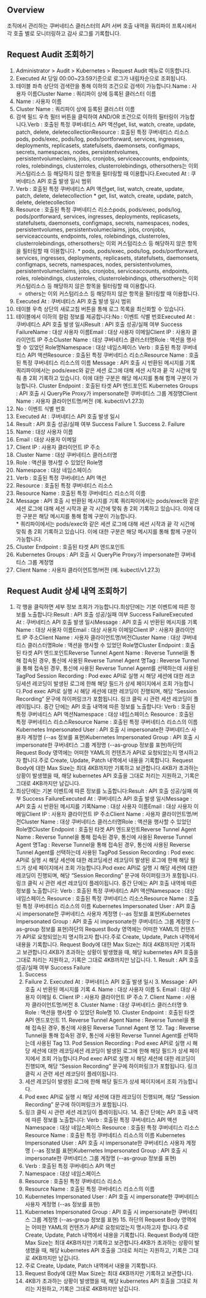 ## Overview
조직에서 관리하는 쿠버네티스 클러스터의 API 서버 호출 내역을 쿼리파이 프록시에서 각 호출 별로 모니터링하고 감사 로그를 기록합니다. 

## Request Audit 조회하기 
1. Administrator > Audit > Kubernetes > Request Audit 메뉴로 이동합니다.
2. Executed At 당일 00:00~23:59기준으로 로그가 내림차순으로 조회됩니다. 
3. 테이블 좌측 상단의 검색란을 통해 이하의 조건으로 검색이 가능합니다.Name : 사용자 이름Cluster Name : 쿼리파이 상에 등록된 클러스터 이름
  1. Name : 사용자 이름
  2. Cluster Name : 쿼리파이 상에 등록된 클러스터 이름
4. 검색 필드 우측 필터 버튼을 클릭하여 AND/OR 조건으로 이하의 필터링이 가능합니다.Verb : 호출된 특정 쿠버네티스 API 액션get, list, watch, create, update, patch, delete, deletecollectionResource : 호출된 특정 쿠버네티스 리소스pods, pods/exec, pods/log, pods/portforward, services, ingresses, deployments, replicasets, statefulsets, daemonsets, configmaps, secrets, namespaces, nodes, persistentvolumes, persistentvolumeclaims, jobs, cronjobs, serviceaccounts, endpoints, roles, rolebindings, clusterroles, clusterrolebindings, othersothers는 이외 커스텀리소스 등 해당하지 않은 항목을 필터링할 때 이용합니다.Executed At : 쿠버네티스 API 호출 발생 일시 범위
  1. Verb : 호출된 특정 쿠버네티스 API 액션get, list, watch, create, update, patch, delete, deletecollection
    * get, list, watch, create, update, patch, delete, deletecollection
  2. Resource : 호출된 특정 쿠버네티스 리소스pods, pods/exec, pods/log, pods/portforward, services, ingresses, deployments, replicasets, statefulsets, daemonsets, configmaps, secrets, namespaces, nodes, persistentvolumes, persistentvolumeclaims, jobs, cronjobs, serviceaccounts, endpoints, roles, rolebindings, clusterroles, clusterrolebindings, othersothers는 이외 커스텀리소스 등 해당하지 않은 항목을 필터링할 때 이용합니다.
    * pods, pods/exec, pods/log, pods/portforward, services, ingresses, deployments, replicasets, statefulsets, daemonsets, configmaps, secrets, namespaces, nodes, persistentvolumes, persistentvolumeclaims, jobs, cronjobs, serviceaccounts, endpoints, roles, rolebindings, clusterroles, clusterrolebindings, othersothers는 이외 커스텀리소스 등 해당하지 않은 항목을 필터링할 때 이용합니다.
      * others는 이외 커스텀리소스 등 해당하지 않은 항목을 필터링할 때 이용합니다.
  3. Executed At : 쿠버네티스 API 호출 발생 일시 범위
5. 테이블 우측 상단의 새로고침 버튼을 통해 로그 목록을 최신화할 수 있습니다.
6. 테이블에서 이하의 컬럼 정보를 제공합니다:No : 이벤트 식별 번호Executed At : 쿠버네티스 API 호출 발생 일시Result : API 호출 성공/실패 여부  Success FailureName : 대상 사용자 이름Email : 대상 사용자 이메일Client IP : 사용자 클라이언트 IP 주소Cluster Name : 대상 쿠버네티스 클러스터명Role : 액션을 행사할 수 있었던 Role명Namespace : 대상 네임스페이스 Verb : 호출된 특정 쿠버네티스 API 액션Resource : 호출된 특정 쿠버네티스 리소스Resource Name : 호출된 특정 쿠버네티스 리소스의 이름 Message : API 호출 시 반환된 메시지를 기록 쿼리파이에서는 pods/exec와 같은 세션 로그에 대해 세션 시작과 끝 각 시간에 맞춰 총 2회 기록하고 있습니다. 이에 대한 구분은 해당 메시지를 통해 함께 구분이 가능합니다.  Cluster Endpoint : 호출된 타겟 API 엔드포인트 Kubernetes Groups : API 호출 시 QueryPie Proxy가 impersonate한 쿠버네티스 그룹 계정명Client Name : 사용자 클라이언트명/버전 (예. kubectl/v1.27.3)
  1. No : 이벤트 식별 번호
  2. Executed At : 쿠버네티스 API 호출 발생 일시
  3. Result : API 호출 성공/실패 여부  Success Failure
    1.  Success
    2.  Failure
  4. Name : 대상 사용자 이름
  5. Email : 대상 사용자 이메일
  6. Client IP : 사용자 클라이언트 IP 주소
  7. Cluster Name : 대상 쿠버네티스 클러스터명
  8. Role : 액션을 행사할 수 있었던 Role명
  9. Namespace : 대상 네임스페이스 
  10. Verb : 호출된 특정 쿠버네티스 API 액션
  11. Resource : 호출된 특정 쿠버네티스 리소스
  12. Resource Name : 호출된 특정 쿠버네티스 리소스의 이름 
  13. Message : API 호출 시 반환된 메시지를 기록 쿼리파이에서는 pods/exec와 같은 세션 로그에 대해 세션 시작과 끝 각 시간에 맞춰 총 2회 기록하고 있습니다. 이에 대한 구분은 해당 메시지를 통해 함께 구분이 가능합니다.  
    * 쿼리파이에서는 pods/exec와 같은 세션 로그에 대해 세션 시작과 끝 각 시간에 맞춰 총 2회 기록하고 있습니다. 이에 대한 구분은 해당 메시지를 통해 함께 구분이 가능합니다.  
  14. Cluster Endpoint : 호출된 타겟 API 엔드포인트 
  15. Kubernetes Groups : API 호출 시 QueryPie Proxy가 impersonate한 쿠버네티스 그룹 계정명
  16. Client Name : 사용자 클라이언트명/버전 (예. kubectl/v1.27.3)

## Request Audit 상세 내역 조회하기 
1. 각 행을 클릭하면 세부 정보 조회가 가능합니다.최상단에는 기본 이벤트에 따른 정보를 노출합니다:Result : API 호출 성공/실패 여부  Success FailureExecuted At : 쿠버네티스 API 호출 발생 일시Message : API 호출 시 반환된 메시지를 기록Name : 대상 사용자 이름Email : 대상 사용자 이메일Client IP : 사용자 클라이언트 IP 주소Client Name : 사용자 클라이언트명/버전Cluster Name : 대상 쿠버네티스 클러스터명Role : 액션을 행사할 수 있었던 Role명Cluster Endpoint : 호출된 타겟 API 엔드포인트Reverse Tunnel Agent Name : Reverse Tunnel을 통해 접속된 경우, 통신에 사용된 Reverse Tunnel Agent 명Tag : Reverse Tunnel을 통해 접속된 경우, 통신에 사용된 Reverse Tunnel Agent를 선택하는데 사용된 TagPod Session Recording : Pod exec API로 실행 시 해당 세션에 대한 레코딩세션 레코딩이 발생된 로그에 한해 해당 필드가 상세 페이지에서 조회 가능합니다.Pod exec API로 실행 시 해당 세션에 대한 레코딩이 진행되며, 해당 “Session Recording” 문구에 하이퍼링크가 포함됩니다. 링크 클릭 시 관련 세션 레코딩이 플레이됩니다. 중간 단에는 API 호출 내역에 따른 정보를 노출합니다: Verb : 호출된 특정 쿠버네티스 API 액션Namespace : 대상 네임스페이스 Resource : 호출된 특정 쿠버네티스 리소스Resource Name : 호출된 특정 쿠버네티스 리소스의 이름 Kubernetes Impersonated User : API 호출 시 impersonate한 쿠버네티스 사용자 계정명 (--as 정보를 표현)Kubernetes Impersonated Group : API 호출 시 impersonate한 쿠버네티스 그룹 계정명 (--as-group 정보를 표현)하단의 Request Body 영역에는 어떠한 YAML의 컨텐츠가 API로 요청되었는지 명시하고자 합니다.주로 Create, Update, Patch 내역에서 내용을 기록합니다. Request Body에 대한 Max Size는 최대 4KB까지만 기록하고 보관합니다.4KB가 초과하는 상황이 발생했을 때, 해당 kubernetes API 호출을 그대로 처리는 지원하고, 기록은 그대로 4KB까지만 남깁니다. 
  1. 최상단에는 기본 이벤트에 따른 정보를 노출합니다:Result : API 호출 성공/실패 여부  Success FailureExecuted At : 쿠버네티스 API 호출 발생 일시Message : API 호출 시 반환된 메시지를 기록Name : 대상 사용자 이름Email : 대상 사용자 이메일Client IP : 사용자 클라이언트 IP 주소Client Name : 사용자 클라이언트명/버전Cluster Name : 대상 쿠버네티스 클러스터명Role : 액션을 행사할 수 있었던 Role명Cluster Endpoint : 호출된 타겟 API 엔드포인트Reverse Tunnel Agent Name : Reverse Tunnel을 통해 접속된 경우, 통신에 사용된 Reverse Tunnel Agent 명Tag : Reverse Tunnel을 통해 접속된 경우, 통신에 사용된 Reverse Tunnel Agent를 선택하는데 사용된 TagPod Session Recording : Pod exec API로 실행 시 해당 세션에 대한 레코딩세션 레코딩이 발생된 로그에 한해 해당 필드가 상세 페이지에서 조회 가능합니다.Pod exec API로 실행 시 해당 세션에 대한 레코딩이 진행되며, 해당 “Session Recording” 문구에 하이퍼링크가 포함됩니다. 링크 클릭 시 관련 세션 레코딩이 플레이됩니다. 중간 단에는 API 호출 내역에 따른 정보를 노출합니다: Verb : 호출된 특정 쿠버네티스 API 액션Namespace : 대상 네임스페이스 Resource : 호출된 특정 쿠버네티스 리소스Resource Name : 호출된 특정 쿠버네티스 리소스의 이름 Kubernetes Impersonated User : API 호출 시 impersonate한 쿠버네티스 사용자 계정명 (--as 정보를 표현)Kubernetes Impersonated Group : API 호출 시 impersonate한 쿠버네티스 그룹 계정명 (--as-group 정보를 표현)하단의 Request Body 영역에는 어떠한 YAML의 컨텐츠가 API로 요청되었는지 명시하고자 합니다.주로 Create, Update, Patch 내역에서 내용을 기록합니다. Request Body에 대한 Max Size는 최대 4KB까지만 기록하고 보관합니다.4KB가 초과하는 상황이 발생했을 때, 해당 kubernetes API 호출을 그대로 처리는 지원하고, 기록은 그대로 4KB까지만 남깁니다. 
    1. Result : API 호출 성공/실패 여부  Success Failure
      1.  Success
      2.  Failure
    2. Executed At : 쿠버네티스 API 호출 발생 일시
    3. Message : API 호출 시 반환된 메시지를 기록
    4. Name : 대상 사용자 이름
    5. Email : 대상 사용자 이메일
    6. Client IP : 사용자 클라이언트 IP 주소
    7. Client Name : 사용자 클라이언트명/버전
    8. Cluster Name : 대상 쿠버네티스 클러스터명
    9. Role : 액션을 행사할 수 있었던 Role명
    10. Cluster Endpoint : 호출된 타겟 API 엔드포인트
    11. Reverse Tunnel Agent Name : Reverse Tunnel을 통해 접속된 경우, 통신에 사용된 Reverse Tunnel Agent 명
    12. Tag : Reverse Tunnel을 통해 접속된 경우, 통신에 사용된 Reverse Tunnel Agent를 선택하는데 사용된 Tag
    13. Pod Session Recording : Pod exec API로 실행 시 해당 세션에 대한 레코딩세션 레코딩이 발생된 로그에 한해 해당 필드가 상세 페이지에서 조회 가능합니다.Pod exec API로 실행 시 해당 세션에 대한 레코딩이 진행되며, 해당 “Session Recording” 문구에 하이퍼링크가 포함됩니다. 링크 클릭 시 관련 세션 레코딩이 플레이됩니다. 
      1. 세션 레코딩이 발생된 로그에 한해 해당 필드가 상세 페이지에서 조회 가능합니다.
      2. Pod exec API로 실행 시 해당 세션에 대한 레코딩이 진행되며, 해당 “Session Recording” 문구에 하이퍼링크가 포함됩니다. 
      3. 링크 클릭 시 관련 세션 레코딩이 플레이됩니다. 
    14. 중간 단에는 API 호출 내역에 따른 정보를 노출합니다: Verb : 호출된 특정 쿠버네티스 API 액션Namespace : 대상 네임스페이스 Resource : 호출된 특정 쿠버네티스 리소스Resource Name : 호출된 특정 쿠버네티스 리소스의 이름 Kubernetes Impersonated User : API 호출 시 impersonate한 쿠버네티스 사용자 계정명 (--as 정보를 표현)Kubernetes Impersonated Group : API 호출 시 impersonate한 쿠버네티스 그룹 계정명 (--as-group 정보를 표현)
      1. Verb : 호출된 특정 쿠버네티스 API 액션
      2. Namespace : 대상 네임스페이스 
      3. Resource : 호출된 특정 쿠버네티스 리소스
      4. Resource Name : 호출된 특정 쿠버네티스 리소스의 이름 
      5. Kubernetes Impersonated User : API 호출 시 impersonate한 쿠버네티스 사용자 계정명 (--as 정보를 표현)
      6. Kubernetes Impersonated Group : API 호출 시 impersonate한 쿠버네티스 그룹 계정명 (--as-group 정보를 표현)
    15. 하단의 Request Body 영역에는 어떠한 YAML의 컨텐츠가 API로 요청되었는지 명시하고자 합니다.주로 Create, Update, Patch 내역에서 내용을 기록합니다. Request Body에 대한 Max Size는 최대 4KB까지만 기록하고 보관합니다.4KB가 초과하는 상황이 발생했을 때, 해당 kubernetes API 호출을 그대로 처리는 지원하고, 기록은 그대로 4KB까지만 남깁니다. 
      1. 주로 Create, Update, Patch 내역에서 내용을 기록합니다. 
      2. Request Body에 대한 Max Size는 최대 4KB까지만 기록하고 보관합니다.
      3. 4KB가 초과하는 상황이 발생했을 때, 해당 kubernetes API 호출을 그대로 처리는 지원하고, 기록은 그대로 4KB까지만 남깁니다. 
